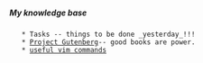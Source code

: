 ===== My knowledge base =====
    * Tasks -- things to be done _yesterday_!!!
    * [[Project Gutenberg ]]-- good books are power.
    * [[useful vim commands]]
